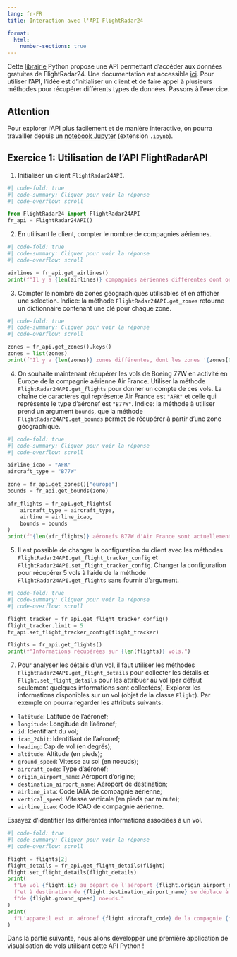 ```yaml
---
lang: fr-FR
title: Interaction avec l'API FlightRadar24

format:
  html:
    number-sections: true
---
```


Cette [librairie](https://github.com/JeanExtreme002/FlightRadarAPI) Python propose une API permettant d'accéder aux données gratuites de FlightRadar24. Une documentation est accessible [ici](https://jeanextreme002.github.io/FlightRadarAPI/python/). Pour utiliser l'API, l'idée est d'initialiser un client et de faire appel à plusieurs méthodes pour récupérer différents types de données. Passons à l'exercice.

::: {.callout-note appearance="simple"}

## Attention

Pour explorer l'API plus facilement et de manière interactive, on pourra travailler depuis un [notebook Jupyter](https://jupyter.org/try-jupyter/notebooks/?path=notebooks/Intro.ipynb) (extension `.ipynb`).
:::

::: {.callout-tip collapse="false" icon=false}
## `<i class="bi bi-book"></i>`{=html} Exercice 1: Utilisation de l'API FlightRadarAPI

1. Initialiser un client `FlightRadar24API`.

```python
#| code-fold: true
#| code-summary: Cliquer pour voir la réponse
#| code-overflow: scroll

from FlightRadar24 import FlightRadar24API
fr_api = FlightRadar24API()
```

2. En utilisant le client, compter le nombre de compagnies aériennes.

```python
#| code-fold: true
#| code-summary: Cliquer pour voir la réponse
#| code-overflow: scroll

airlines = fr_api.get_airlines()
print(f"Il y a {len(airlines)} compagnies aériennes différentes dont on peut récupérer les vols.")
```

3. Compter le nombre de zones géographiques utilisables et en afficher une selection. Indice: la méthode `FlightRadar24API.get_zones` retourne un dictionnaire contenant une clé pour chaque zone.

```python
#| code-fold: true
#| code-summary: Cliquer pour voir la réponse
#| code-overflow: scroll

zones = fr_api.get_zones().keys()
zones = list(zones)
print(f"Il y a {len(zones)} zones différentes, dont les zones '{zones[0]}', '{zones[1]}', '{zones[2]}', etc.")
```

4. On souhaite maintenant récupérer les vols de Boeing 77W en activité en Europe de la compagnie aérienne Air France. Utiliser la méthode `FlightRadar24API.get_flights` pour donner un compte de ces vols. La chaîne de caractères qui représente Air France est `"AFR"` et celle qui représente le type d'aéronef est `"B77W"`. Indice: la méthode à utiliser prend un argument `bounds`, que la méthode `FlightRadar24API.get_bounds` permet de récupérer à partir d'une zone géographique.

```python
#| code-fold: true
#| code-summary: Cliquer pour voir la réponse
#| code-overflow: scroll

airline_icao = "AFR"
aircraft_type = "B77W"

zone = fr_api.get_zones()["europe"]
bounds = fr_api.get_bounds(zone)

afr_flights = fr_api.get_flights(
    aircraft_type = aircraft_type,
    airline = airline_icao,
    bounds = bounds
)
print(f"{len(afr_flights)} aéronefs B77W d'Air France sont actuellement en activité en Europe.")
```

5. Il est possible de changer la configuration du client avec les méthodes `FlightRadar24API.get_flight_tracker_config` et `FlightRadar24API.set_flight_tracker_config`. Changer la configuration pour récupérer 5 vols à l'aide de la méthode `FlightRadar24API.get_flights` sans fournir d'argument.

```python
#| code-fold: true
#| code-summary: Cliquer pour voir la réponse
#| code-overflow: scroll

flight_tracker = fr_api.get_flight_tracker_config()
flight_tracker.limit = 5
fr_api.set_flight_tracker_config(flight_tracker)

flights = fr_api.get_flights()
print(f"Informations récupérées sur {len(flights)} vols.")
```

7. Pour analyser les détails d'un vol, il faut utiliser les méthodes `FlightRadar24API.get_flight_details` pour collecter les détails et `Flight.set_flight_details` pour les attribuer au vol (par défaut seulement quelques informations sont collectées). Explorer les informations disponibles sur un vol (objet de la classe `Flight`). Par exemple on pourra regarder les attributs suivants:

- `latitude`: Latitude de l'aéronef;
- `longitude`: Longitude de l'aéronef;
- `id`: Identifiant du vol;
- `icao_24bit`: Identifiant de l'aéronef;
- `heading`: Cap de vol (en degrés);
- `altitude`: Altitude (en pieds);
- `ground_speed`: Vitesse au sol (en noeuds);
- `aircraft_code`: Type d'aéronef;
- `origin_airport_name`: Aéroport d'origine;
- `destination_airport_name`: Aéroport de destination;
- `airline_iata`: Code IATA de compagnie aérienne;
- `vertical_speed`: Vitesse verticale (en pieds par minute);
- `airline_icao`: Code ICAO de compagnie aérienne.

Essayez d'identifier les différentes informations associées à un vol.

```python
#| code-fold: true
#| code-summary: Cliquer pour voir la réponse
#| code-overflow: scroll

flight = flights[2]
flight_details = fr_api.get_flight_details(flight)
flight.set_flight_details(flight_details)
print(
  f"Le vol {flight.id} au départ de l'aéroport {flight.origin_airport_name} "
  f"et à destination de {flight.destination_airport_name} se déplace à une vitesse "
  f"de {flight.ground_speed} noeuds."
)
print(
  f"L'appareil est un aéronef {flight.aircraft_code} de la compagnie {flight.airline_icao}."
)
```
:::

Dans la partie suivante, nous allons développer une première application de visualisation de vols utilisant cette API Python !

